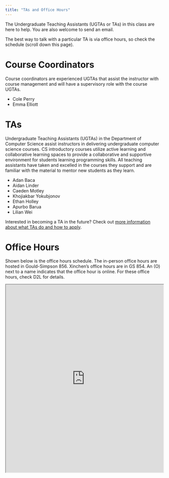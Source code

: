 ```yaml
---
title: "TAs and Office Hours"
---
```


The Undergraduate Teaching Assistants (UGTAs or TAs) in this class are here to help. You are also welcome to send an email.

The best way to talk with a particular TA is via office hours, so check the schedule (scroll down this page).

# Course Coordinators

Course coordinators are experienced UGTAs that assist the instructor with course management and will have a supervisory role with the course UGTAs.

-   Cole Perry
-   Emma Elliott


# TAs

Undergraduate Teaching Assistants (UGTAs) in the Department of Computer Science assist instructors in delivering undergraduate computer science courses. CS introductory courses utilize active learning and collaborative learning spaces to provide a collaborative and supportive environment for students learning programming skills. All teaching assistants have taken and excelled in the courses they support and are familiar with the material to mentor new students as they learn.

-   Adan Baca
-   Aidan Linder
-   Caeden Motley
-   Khojiakbar Yokubjonov
-   Ethan Holley
-   Apurbo Barua
-   Lilian Wei


Interested in becoming a TA in the future? Check out [more information about what TAs do and how to apply](https://www.cs.arizona.edu/ugta).

# Office Hours

Shown below is the office hours schedule. The in-person office hours are hosted in Gould-Simpson 856. Xinchen's office hours are in GS 854. An (O) next to a name indicates that the office hour is online. For these office hours, check D2L for details.

<iframe src="https://docs.google.com/spreadsheets/d/e/2PACX-1vRwv6Ssty22U8FOKo28fqTnvez5sw0vlPrkcJiIe_3VXmdwY3bVqhO7TcQJip1yEmJLhljG1lgeCiy_/pubhtml?gid=0&amp;single=true&amp;widget=true&amp;headers=false" width="100%" height="600px"></iframe>
